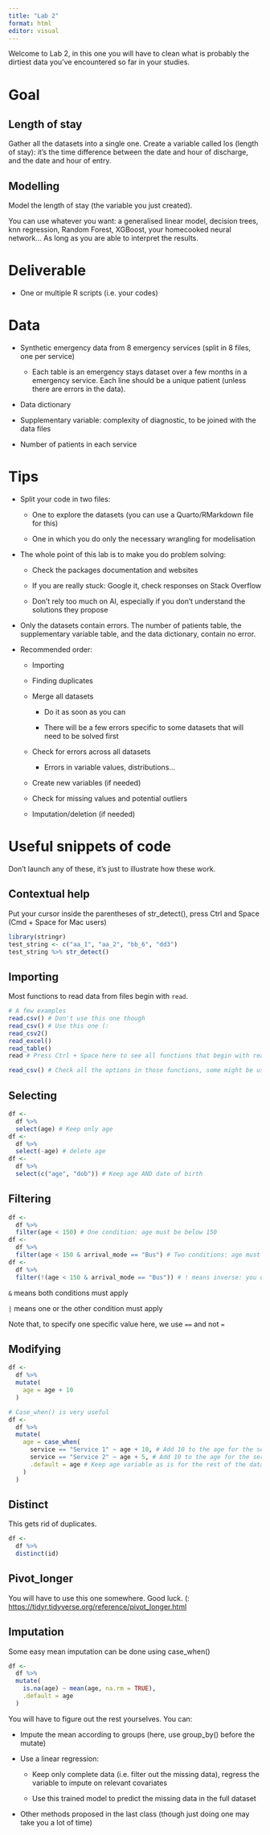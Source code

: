 ```yaml
---
title: "Lab 2"
format: html
editor: visual
---
```


Welcome to Lab 2, in this one you will have to clean what is probably the dirtiest data you've encountered so far in your studies.

# Goal

## Length of stay

Gather all the datasets into a single one. Create a variable called los (length of stay): it's the time difference between the date and hour of discharge, and the date and hour of entry.

## Modelling

Model the length of stay (the variable you just created).

You can use whatever you want: a generalised linear model, decision trees, knn regression, Random Forest, XGBoost, your homecooked neural network... As long as you are able to interpret the results.

# Deliverable

-   One or multiple R scripts (i.e. your codes)

# Data

-   Synthetic emergency data from 8 emergency services (split in 8 files, one per service)

    -   Each table is an emergency stays dataset over a few months in a emergency service. Each line should be a unique patient (unless there are errors in the data).

-   Data dictionary

-   Supplementary variable: complexity of diagnostic, to be joined with the data files

-   Number of patients in each service

# Tips

-   Split your code in two files:

    -   One to explore the datasets (you can use a Quarto/RMarkdown file for this)

    -   One in which you do only the necessary wrangling for modelisation

-   The whole point of this lab is to make you do problem solving:

    -   Check the packages documentation and websites

    -   If you are really stuck: Google it, check responses on Stack Overflow

    -   Don't rely too much on AI, especially if you don't understand the solutions they propose

-   Only the datasets contain errors. The number of patients table, the supplementary variable table, and the data dictionary, contain no error.

-   Recommended order:

    -   Importing

    -   Finding duplicates

    -   Merge all datasets

        -   Do it as soon as you can

        -   There will be a few errors specific to some datasets that will need to be solved first

    -   Check for errors across all datasets

        -   Errors in variable values, distributions...

    -   Create new variables (if needed)

    -   Check for missing values and potential outliers

    -   Imputation/deletion (if needed)

# Useful snippets of code

Don't launch any of these, it's just to illustrate how these work.

## Contextual help

Put your cursor inside the parentheses of str_detect(), press Ctrl and Space (Cmd + Space for Mac users)

```r
library(stringr)
test_string <- c("aa_1", "aa_2", "bb_6", "dd3")
test_string %>% str_detect() 

```

## Importing

Most functions to read data from files begin with `read`.

```r
# A few examples
read.csv() # Don't use this one though
read_csv() # Use this one (:
read_csv2()
read_excel()
read_table()
read # Press Ctrl + Space here to see all functions that begin with read  

read_csv() # Check all the options in those functions, some might be useful...
```

## Selecting

```r
df <- 
  df %>% 
  select(age) # Keep only age
df <- 
  df %>% 
  select(-age) # delete age
df <- 
  df %>% 
  select(c("age", "dob")) # Keep age AND date of birth
```

## Filtering

```r
df <- 
  df %>% 
  filter(age < 150) # One condition: age must be below 150
df <- 
  df %>% 
  filter(age < 150 & arrival_mode == "Bus") # Two conditions: age must be below 150, and arrival mode must be "Bus"
df <- 
  df %>% 
  filter(!(age < 150 & arrival_mode == "Bus")) # ! means inverse: you delete all observations that are below 150 AND that came using the bus
```

`&` means both conditions must apply

`|` means one or the other condition must apply

Note that, to specify one specific value here, we use `==` and not `=`

## Modifying

```r
df <- 
  df %>% 
  mutate(
    age = age + 10
  )

# Case_when() is very useful
df <- 
  df %>% 
  mutate(
    age = case_when(
      service == "Service 1" ~ age + 10, # Add 10 to the age for the service 1 only
      service == "Service 2" ~ age + 5, # Add 10 to the age for the service 2 only
      .default = age # Keep age variable as is for the rest of the data
    )
  )
```

## Distinct

This gets rid of duplicates.

```r
df <- 
  df %>% 
  distinct(id)
```

## Pivot_longer

You will have to use this one somewhere. Good luck. (: <https://tidyr.tidyverse.org/reference/pivot_longer.html>

## Imputation

Some easy mean imputation can be done using case_when()

```r
df <- 
  df %>% 
  mutate(
    is.na(age) ~ mean(age, na.rm = TRUE),
    .default = age
  )
```

You will have to figure out the rest yourselves. You can:

-   Impute the mean according to groups (here, use group_by() before the mutate)

-   Use a linear regression:

    -   Keep only complete data (i.e. filter out the missing data), regress the variable to impute on relevant covariates

    -   Use this trained model to predict the missing data in the full dataset

-   Other methods proposed in the last class (though just doing one may take you a lot of time)
